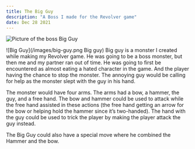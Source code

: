 ```yaml
---
title: The Big Guy
description: "A Boss I made for the Revolver game"
date: Dec 28 2021
---
```


<Image
        src="/images/big-guy.png"
        alt="Picture of the boss Big Guy"
        width={500} 
        height={500}
      />


 ![Big Guy](/images/big-guy.png Big guy) Big guy is a monster I created while making my Revolver game.
He was going to be a boss monster, but then me and my partner ran out of time. 
He was going to first be encountered as almost eating a hated character in the game. And the player having the chance to stop the monster. The annoying guy would be calling for help as the monster slept with the guy in his hand.

The monster would have four arms. The arms had a bow, a hammer, the guy, and a free hand. 
The bow and hammer could be used to attack while the free hand assisted in these actions (the free hand getting an arrow for the bow or helping hold the hammer since it’s two-handed). 
The hand with the guy could be used to trick the player by making the player attack the guy instead.


The Big Guy could also have a special move where he combined the Hammer and the bow.


